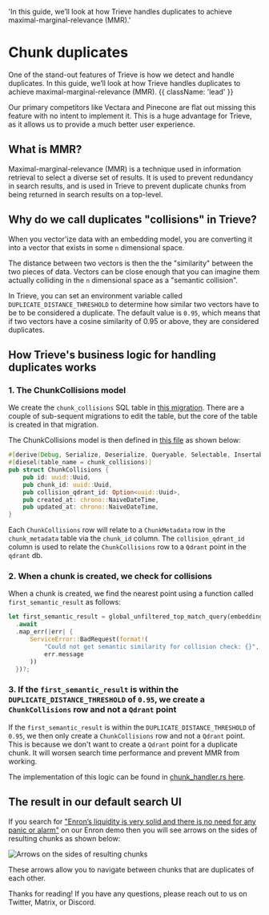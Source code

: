   'In this guide, we’ll look at how Trieve handles duplicates to achieve maximal-marginal-relevance (MMR).'

# Chunk duplicates

One of the stand-out features of Trieve is how we detect and handle duplicates. In this guide, we’ll look at how Trieve handles duplicates to achieve maximal-marginal-relevance (MMR). {{ className: 'lead' }}

Our primary competitors like Vectara and Pinecone are flat out missing this feature with no intent to implement it. This is a huge advantage for Trieve, as it allows us to provide a much better user experience.

## What is MMR?

Maximal-marginal-relevance (MMR) is a technique used in information retrieval to select a diverse set of results. It is used to prevent redundancy in search results, and is used in Trieve to prevent duplicate chunks from being returned in search results on a top-level.

## Why do we call duplicates "collisions" in Trieve?

When you vector'ize data with an embedding model, you are converting it into a vector that exists in some `n` dimensional space.

The distance between two vectors is then the the "similarity" between the two pieces of data. Vectors can be close enough that you can imagine them actually colliding in the `n` dimensional space as a "semantic collision".

In Trieve, you can set an environment variable called `DUPLICATE_DISTANCE_THRESHOLD` to determine how similar two vectors have to be to be considered a duplicate. The default value is `0.95`, which means that if two vectors have a cosine similarity of 0.95 or above, they are considered duplicates.

## How Trieve's business logic for handling duplicates works

### 1. The ChunkCollisions model

We create the `chunk_collisions` SQL table in [this migration](https://github.com/devflowinc/trieve/blob/main/server/migrations/2023-06-15-202339_create-chunk-collision-table/up.sql). There are a couple of sub-sequent migrations to edit the table, but the core of the table is created in that migration.

The ChunkCollisions model is then defined in [this file](https://github.com/devflowinc/trieve/blob/main/server/src/data/models.rs#L354C1-L374) as shown below:

```rs
#[derive(Debug, Serialize, Deserialize, Queryable, Selectable, Insertable, Clone)]
#[diesel(table_name = chunk_collisions)]
pub struct ChunkCollisions {
    pub id: uuid::Uuid,
    pub chunk_id: uuid::Uuid,
    pub collision_qdrant_id: Option<uuid::Uuid>,
    pub created_at: chrono::NaiveDateTime,
    pub updated_at: chrono::NaiveDateTime,
}
```

Each `ChunkCollisions` row will relate to a `ChunkMetadata` row in the `chunk_metadata` table via the `chunk_id` column. The `collision_qdrant_id` column is used to relate the `ChunkCollisions` row to a `Qdrant` point in the `qdrant` db.

### 2. When a chunk is created, we check for collisions

When a chunk is created, we find the nearest point using a function called `first_semantic_result` as follows:

```rs
let first_semantic_result = global_unfiltered_top_match_query(embedding_vector.clone())
  .await
  .map_err(|err| {
      ServiceError::BadRequest(format!(
          "Could not get semantic similarity for collision check: {}",
          err.message
      ))
  })?;
```

### 3. If the `first_semantic_result` is within the `DUPLICATE_DISTANCE_THRESHOLD` of `0.95`, we create a `ChunkCollisions` row and not a `Qdrant` point

If the `first_semantic_result` is within the `DUPLICATE_DISTANCE_THRESHOLD` of `0.95`, we then only create a `ChunkCollisions` row and not a `Qdrant` point. This is because we don't want to create a `Qdrant` point for a duplicate chunk. It will worsen search time performance and prevent MMR from working.

The implementation of this logic can be found in [chunk_handler.rs here](https://github.com/devflowinc/trieve/blob/main/server/src/handlers/chunk_handler.rs#L211-L323).

## The result in our default search UI

If you search for ["Enron’s liquidity is very solid and there is no need for any panic or alarm"](https://enron-search.arguflow.ai/search?q=Enron%E2%80%99s%20liquidity%20is%20very%20solid%20and%20there%20is%20no%20need%20for%20any%20panic%20or%20alarm) on our Enron demo then you will see arrows on the sides of resulting chunks as shown below:

![Arrows on the sides of resulting chunks](/search-duplicate-chunks.png)

These arrows allow you to navigate between chunks that are duplicates of each other.

Thanks for reading! If you have any questions, please reach out to us on Twitter, Matrix, or Discord.

